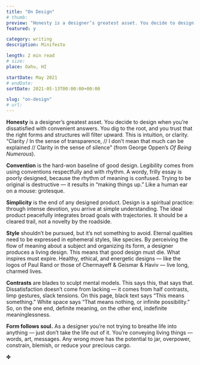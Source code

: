 ```yaml
---
title: "On Design"
# thumb:
preview: "Honesty is a designer’s greatest asset. You decide to design when you’re dissatisfied with convenient answers. You dig to the root, and you trust that the right forms and structures will filter upward. This is intuition, or clarity. “Clarity / In the sense of transparence, // I don’t mean that much can be explained // Clarity in the sense of silence” (from George Oppen’s Of Being Numerous)."
featured: y

category: writing
description: Minifesto

length: 2 min read
# size:
place: Oahu, HI

startDate: May 2021
# endDate:
sortDate: 2021-05-13T00:00:00+00:00

slug: "on-design"
# url:
---
```


**Honesty** is a designer’s greatest asset. You decide to design when you’re dissatisfied with convenient answers. You dig to the root, and you trust that the right forms and structures will filter upward. This is intuition, or clarity. “Clarity / In the sense of transparence, // I don’t mean that much can be explained // Clarity in the sense of silence” (from George Oppen’s _Of Being Numerous_).

**Convention** is the hard-won baseline of good design. Legibility comes from using conventions respectfully and with rhythm. A wordy, frilly essay is poorly designed, because the rhythm of meaning is confused. Trying to be original is destructive — it results in “making things up.” Like a human ear on a mouse: grotesque.

**Simplicity** is the end of any designed product. Design is a spiritual practice: through intense devotion, you arrive at simple understanding. The ideal product peacefully integrates broad goals with trajectories. It should be a cleared trail, not a novelty by the roadside.

**Style** shouldn’t be pursued, but it’s not something to avoid. Eternal qualities need to be expressed in ephemeral styles, like species. By perceiving the flow of meaning about a subject and organizing its form, a designer produces a living design. This means that good design must die. What inspires must expire. Healthy, ethical, and energetic designs — like the logos of Paul Rand or those of Chermayeff & Geismar & Haviv — live long, charmed lives.

**Contrasts** are blades to sculpt mental models. This says this, that says that. Dissatisfaction doesn’t come from lacking — it comes from half contrasts, limp gestures, slack tensions. On this page, black text says “This means something.” White space says “That means nothing, or infinite possibility.” So, on the one end, definite meaning, on the other end, indefinite meaninglessness.

**Form follows soul.** As a designer you’re not trying to breathe life into anything — just don’t take the life out of it. You’re conveying living things — words, art, messages. Any wrong move has the potential to jar, overpower, constrain, blemish, or reduce your precious cargo.

✤
